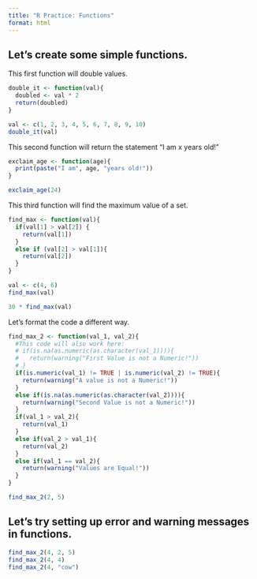 ```yaml
---
title: "R Practice: Functions"
format: html
---
```

## Let's create some simple functions. 
This first function will double values.
```r
double_it <- function(val){
  doubled <- val * 2
  return(doubled)
}

val <- c(1, 2, 3, 4, 5, 6, 7, 8, 9, 10)
double_it(val)
```

This second function will return the statement "I am x years old!"
```r
exclaim_age <- function(age){
  print(paste("I am", age, "years old!"))
}

exclaim_age(24)
```

This third function will find the maximum value of a set. 
```r
find_max <- function(val){
  if(val[1] > val[2]) {
    return(val[1])
  }
  else if (val[2] > val[1]){
    return(val[2])
  }
}

val <- c(4, 6)
find_max(val)

30 * find_max(val)
```

Let's format the code a different way.
```r
find_max_2 <- function(val_1, val_2){
  #This code will also work here:
  # if(is.na(as.numeric(as.character(val_1)))){
  #   return(warning("First Value is not a Numeric!"))
  # }
  if(is.numeric(val_1) != TRUE | is.numeric(val_2) != TRUE){
    return(warning("A value is not a Numeric!"))
  }
  else if(is.na(as.numeric(as.character(val_2)))){
    return(warning("Second Value is not a Numeric!"))
  }
  if(val_1 > val_2){
    return(val_1)
  }
  else if(val_2 > val_1){
    return(val_2)
  }
  else if(val_1 == val_2){
    return(warning("Values are Equal!"))
  }
}

find_max_2(2, 5)
```

## Let's try setting up error and warning messages in functions.
```r
find_max_2(4, 2, 5) 
find_max_2(4, 4)
find_max_2(4, "cow")
```
